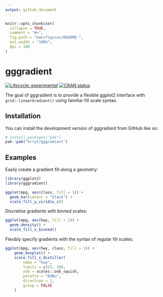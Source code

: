 ```yaml
---
output: github_document
---
```


<!-- README.md is generated from README.Rmd. Please edit that file -->

```r
knitr::opts_chunk$set(
  collapse = TRUE,
  comment = "#>",
  fig.path = "man/figures/README-",
  out.width = "100%",
  dpi = 300
)
```

# gggradient

<!-- badges: start -->
[![Lifecycle: experimental](https://img.shields.io/badge/lifecycle-experimental-orange.svg)](https://lifecycle.r-lib.org/articles/stages.html#experimental)
[![CRAN status](https://www.r-pkg.org/badges/version/gggradient)](https://CRAN.R-project.org/package=gggradient)
<!-- badges: end -->

The goal of gggradient is to provide a flexible ggplot2 interface with
`grid::linearGradient()` using familiar fill scale syntax.

## Installation

You can install the development version of gggradient from GitHub like so:

``` r
# install.packages("pak")
pak::pak("hrryt/gggradient")
```

## Examples

Easily create a gradient fill along a geometry:

```r
library(ggplot2)
library(gggradient)

ggplot(mpg, aes(class, fill = 1)) +
  geom_bar(colour = "black") +
  scale_fill_y_viridis_c()
```

Discretise gradients with binned scales:

```r
ggplot(mpg, aes(hwy, fill = 1)) +
  geom_density() +
  scale_fill_x_binned()
```

Flexibly specify gradients with the syntax of regular fill scales:

```r
ggplot(mpg, aes(hwy, class, fill = 1)) +
    geom_boxplot() +
    scale_fill_x_distiller(
        name = "hwy",
        limits = c(25, 30),
        oob = scales::oob_squish,
        palette = "RdBu",
        direction = 1,
        group = FALSE
    )
```
